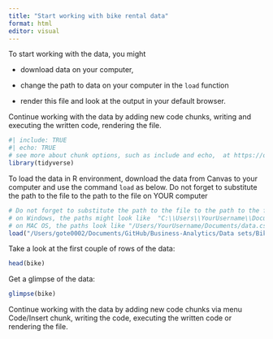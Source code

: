 ```yaml
---
title: "Start working with bike rental data"
format: html
editor: visual
---
```


To start working with the data, you might

-   download data on your computer,

-   change the path to data on your computer in the `load` function

-   render this file and look at the output in your default browser.

Continue working with the data by adding new code chunks, writing and executing the written code, rendering the file.

```r
#| include: TRUE
#| echo: TRUE
# see more about chunk options, such as include and echo,  at https://quarto.org/docs/computations/execution-options.html
library(tidyverse)
```

To load the data in R environment, download the data from Canvas to your computer and use the command `load` as below. Do not forget to substitute the path to the file to the path to the file on YOUR computer

```r
# Do not forget to substitute the path to the file to the path to the file on YOUR computer.
# on Windows, the paths might look like  "C:\\Users\\YourUsername\\Documents\\data.csv"
# on MAC OS, the paths look like "/Users/YourUsername/Documents/data.csv"
load("/Users/gote0002/Documents/GitHub/Business-Analytics/Data sets/Bike rental/bike.Rdata") 
```

Take a look at the first couple of rows of the data:

```r
head(bike)
```

Get a glimpse of the data:

```r
glimpse(bike)
```

Continue working with the data by adding new code chunks via menu Code/Insert chunk, writing the code, executing the written code or rendering the file.

```r
```
